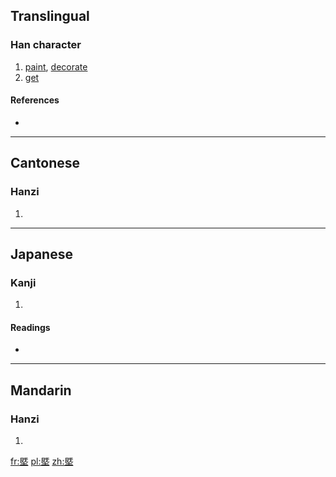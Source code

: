 {{also|墍}}
==Translingual==

===Han character===
{{Han char|rn=32|rad=土|as=09|sn=12|four=7110<sub>4</sub>|canj=日山土 (AUG)|ids=⿱[[既]][[土]]}}

# [[paint]], [[decorate]]
# [[get]]

====References====
* {{Han ref|kx=0234.271|hdz=10468.040|uh=5848|ud=22600}}

----

==Cantonese==

===Hanzi===
{{yue-hanzi|jyut=|y=kei3}}

# {{defn|lang=yue|sort=土09}}

----

==Japanese==

===Kanji===
{{ja-kanji|grade=|rs=土09}}

# {{defn|lang=ja|sort=土09}}

====Readings====
* {{ja-readings|on=[[き]] (ki), [[ぎ]] (gi), [[け]] (ke), [[かい]] (kai), [[がい]] (gai)|kun=[[ぬる]] (nuru), [[かざる]] (kazaru), [[とる]] (toru), [[いこう]] (ikou)}}

----

==Mandarin==

===Hanzi===
{{cmn-hanzi|pin=[[jì]] ([[ji4]])|wg=chi<sup>4</sup>}}

# {{defn|lang=cmn|sort=土09}}

[[fr:塈]]
[[pl:塈]]
[[zh:塈]]
